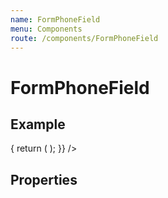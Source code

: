 ```yaml
---
name: FormPhoneField
menu: Components
route: /components/FormPhoneField
---
```



# FormPhoneField

## Example

<Playground>
  <Form
    render={() => {
      return (
        <FormPhoneField
          icon="extension"
          name="fieldName"
          label="Field Label"
        />
      );
    }}
  />
</Playground>

## Properties

<Props of={FormPhoneField}/>
